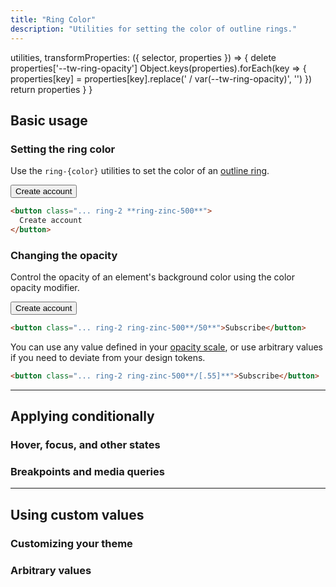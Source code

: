 ```yaml
---
title: "Ring Color"
description: "Utilities for setting the color of outline rings."
---
```



  utilities,
  transformProperties: ({ selector, properties }) => {
    delete properties['--tw-ring-opacity']
    Object.keys(properties).forEach(key => {
      properties[key] = properties[key].replace(' / var(--tw-ring-opacity)', '')
    })
    return properties
  }
}

## Basic usage

### Setting the ring color

Use the `ring-{color}` utilities to set the color of an [outline ring](/docs/ring-width).

<Example>
  <div class="flex justify-center max-w-md mx-auto gap-4 text-white text-sm text-center font-bold leading-6">
    <button class="px-4 py-2 font-semibold text-sm bg-white text-zinc-700 border border-zinc-300 rounded-md shadow-sm ring-2 ring-offset-2 ring-offset-zinc-50 ring-zinc-500 dark:ring-offset-zinc-900 dark:bg-zinc-700 dark:text-zinc-200 dark:border-transparent">Create account</button>
  </div>
</Example>

```html
<button class="... ring-2 **ring-zinc-500**">
  Create account
</button>
```

### Changing the opacity

Control the opacity of an element's background color using the color opacity modifier.

<Example>
  <div class="flex justify-center max-w-md mx-auto gap-4 text-white text-sm text-center font-bold leading-6">
    <button class="px-4 py-2 font-semibold text-sm bg-white text-zinc-700 border border-zinc-300 rounded-md shadow-sm ring-2 ring-offset-2 ring-offset-zinc-50 ring-zinc-500/50 dark:ring-offset-zinc-900 dark:bg-zinc-700 dark:text-zinc-200 dark:border-transparent">Create account</button>
  </div>
</Example>

```html
<button class="... ring-2 ring-zinc-500**/50**">Subscribe</button>
```

You can use any value defined in your [opacity scale](/docs/opacity), or use arbitrary values if you need to deviate from your design tokens.

```html
<button class="... ring-2 ring-zinc-500**/[.55]**">Subscribe</button>
```

---

## <Heading ignore>Applying conditionally</Heading>

### <Heading ignore>Hover, focus, and other states</Heading>

<HoverFocusAndOtherStates defaultClass="ring ring-zinc-300" featuredClass="ring-zinc-500" />

### <Heading ignore>Breakpoints and media queries</Heading>

<BreakpointsAndMediaQueries defaultClass="ring ring-zinc-300" featuredClass="ring-zinc-500" />

---

## Using custom values

### Customizing your theme

<CustomizePluginColors name="ring" configKey="ringColor" />

### Arbitrary values

<ArbitraryValues property="ring-{color}" featuredClass="ring-[#50d71e]" />
